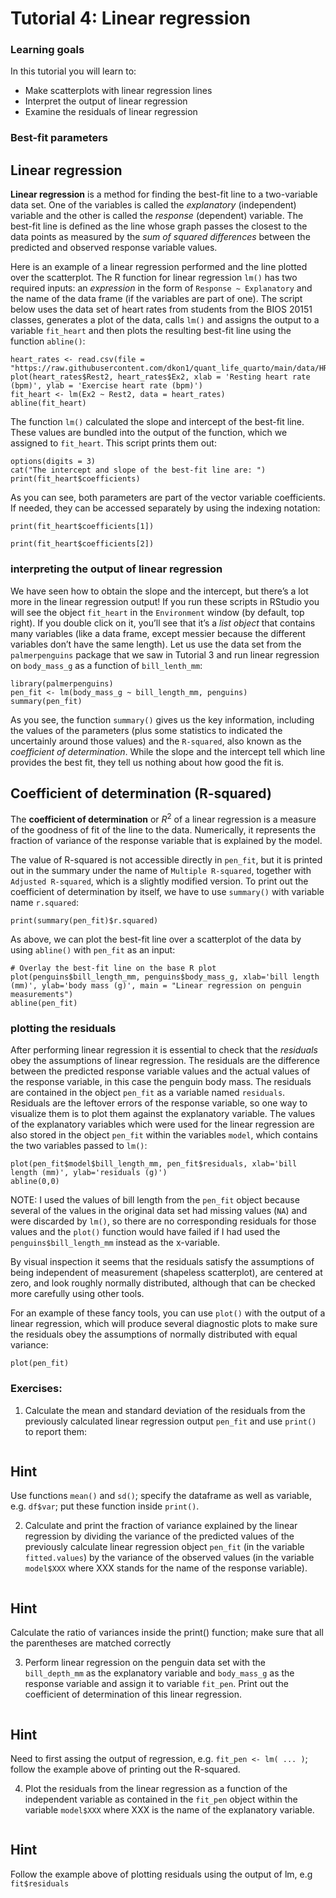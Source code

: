 # Tutorial 4: Linear regression {.unnumbered}

### Learning goals

In this tutorial you will learn to:

-   Make scatterplots with linear regression lines
-   Interpret the output of linear regression
-   Examine the residuals of linear regression

### Best-fit parameters

::: callout-tip
## Linear regression

**Linear regression** is a method for finding the best-fit line to a two-variable data set. One of the variables is called the *explanatory* (independent) variable and the other is called the *response* (dependent) variable. The best-fit line is defined as the line whose graph passes the closest to the data points as measured by the *sum of squared differences* between the predicted and observed response variable values.
:::

Here is an example of a linear regression performed and the line plotted over the scatterplot. The R function for linear regression `lm()` has two required inputs: an *expression* in the form of `Response ~ Explanatory` and the name of the data frame (if the variables are part of one). The script below uses the data set of heart rates from students from the BIOS 20151 classes, generates a plot of the data, calls `lm()` and assigns the output to a variable `fit_heart` and then plots the resulting best-fit line using the function `abline()`:

```webr-r
heart_rates <- read.csv(file = "https://raw.githubusercontent.com/dkon1/quant_life_quarto/main/data/HR_data_combined.csv")
plot(heart_rates$Rest2, heart_rates$Ex2, xlab = 'Resting heart rate (bpm)', ylab = 'Exercise heart rate (bpm)')
fit_heart <- lm(Ex2 ~ Rest2, data = heart_rates)
abline(fit_heart)
```

The function `lm()` calculated the slope and intercept of the best-fit line. These values are bundled into the output of the function, which we assigned to `fit_heart`. This script prints them out:

```webr-r
options(digits = 3)
cat("The intercept and slope of the best-fit line are: ")
print(fit_heart$coefficients)
```

As you can see, both parameters are part of the vector variable coefficients. If needed, they can be accessed separately by using the indexing notation:

```webr-r

print(fit_heart$coefficients[1])

print(fit_heart$coefficients[2])

```

### interpreting the output of linear regression

We have seen how to obtain the slope and the intercept, but there's a lot more in the linear regression output! If you run these scripts in RStudio you will see the object `fit_heart` in the `Environment` window (by default, top right). If you double click on it, you'll see that it's a *list object* that contains many variables (like a data frame, except messier because the different variables don't have the same length). Let us use the data set from the `palmerpenguins` package that we saw in Tutorial 3 and run linear regression on `body_mass_g` as a function of `bill_lenth_mm`:

```webr-r
library(palmerpenguins)
pen_fit <- lm(body_mass_g ~ bill_length_mm, penguins)
summary(pen_fit)
```

As you see, the function `summary()` gives us the key information, including the values of the parameters (plus some statistics to indicated the uncertainly around those values) and the `R-squared`, also known as the *coefficient of determination*. While the slope and the intercept tell which line provides the best fit, they tell us nothing about how good the fit is.

::: callout-tip
## Coefficient of determination (R-squared)

The **coefficient of determination** or $R^2$ of a linear regression is a measure of the goodness of fit of the line to the data. Numerically, it represents the fraction of variance of the response variable that is explained by the model.
:::

The value of R-squared is not accessible directly in `pen_fit`, but it is printed out in the summary under the name of `Multiple R-squared`, together with `Adjusted R-squared`, which is a slightly modified version. To print out the coefficient of determination by itself, we have to use `summary()` with variable name `r.squared`:

```webr-r
print(summary(pen_fit)$r.squared)
```

As above, we can plot the best-fit line over a scatterplot of the data by using `abline()` with `pen_fit` as an input:

```webr-r
# Overlay the best-fit line on the base R plot
plot(penguins$bill_length_mm, penguins$body_mass_g, xlab='bill length (mm)', ylab='body mass (g)', main = "Linear regression on penguin measurements")
abline(pen_fit)
```

### plotting the residuals

After performing linear regression it is essential to check that the *residuals* obey the assumptions of linear regression. The residuals are the difference between the predicted response variable values and the actual values of the response variable, in this case the penguin body mass. The residuals are contained in the object `pen_fit` as a variable named `residuals`. Residuals are the leftover errors of the response variable, so one way to visualize them is to plot them against the explanatory variable. The values of the explanatory variables which were used for the linear regression are also stored in the object `pen_fit` within the variables `model`, which contains the two variables passed to `lm()`:

```webr-r
plot(pen_fit$model$bill_length_mm, pen_fit$residuals, xlab='bill length (mm)', ylab='residuals (g)')
abline(0,0)
```

NOTE: I used the values of bill length from the `pen_fit` object because several of the values in the original data set had missing values (`NA`) and were discarded by `lm()`, so there are no corresponding residuals for those values and the `plot()` function would have failed if I had used the `penguins$bill_length_mm` instead as the x-variable.

By visual inspection it seems that the residuals satisfy the assumptions of being independent of measurement (shapeless scatterplot), are centered at zero, and look roughly normally distributed, although that can be checked more carefully using other tools.

For an example of these fancy tools, you can use `plot()` with the output of a linear regression, which will produce several diagnostic plots to make sure the residuals obey the assumptions of normally distributed with equal variance:

```webr-r
plot(pen_fit)
```

### Exercises:

1.  Calculate the mean and standard deviation of the residuals from the previously calculated linear regression output `pen_fit` and use `print()` to report them:

```webr-r

```

::: {.callout-caution collapse="true"}
## Hint

Use functions `mean()` and `sd()`; specify the dataframe as well as variable, e.g. `df$var`; put these function inside `print()`.
:::

2.  Calculate and print the fraction of variance explained by the linear regression by dividing the variance of the predicted values of the previously calculate linear regression object `pen_fit` (in the variable `fitted.values`) by the variance of the observed values (in the variable `model$XXX` where XXX stands for the name of the response variable).

```webr-r

```

::: {.callout-caution collapse="true"}
## Hint

Calculate the ratio of variances inside the print() function; make sure that all the parentheses are matched correctly
:::

3.  Perform linear regression on the penguin data set with the `bill_depth_mm` as the explanatory variable and `body_mass_g` as the response variable and assign it to variable `fit_pen`. Print out the coefficient of determination of this linear regression.

```webr-r

```

::: {.callout-caution collapse="true"}
## Hint

Need to first assing the output of regression, e.g. `fit_pen <- lm( ... )`; follow the example above of printing out the R-squared.
:::

4.  Plot the residuals from the linear regression as a function of the independent variable as contained in the `fit_pen` object within the variable `model$XXX` where XXX is the name of the explanatory variable.

```webr-r

```

::: {.callout-caution collapse="true"}
## Hint

Follow the example above of plotting residuals using the output of lm, e.g `fit$residuals`
:::
